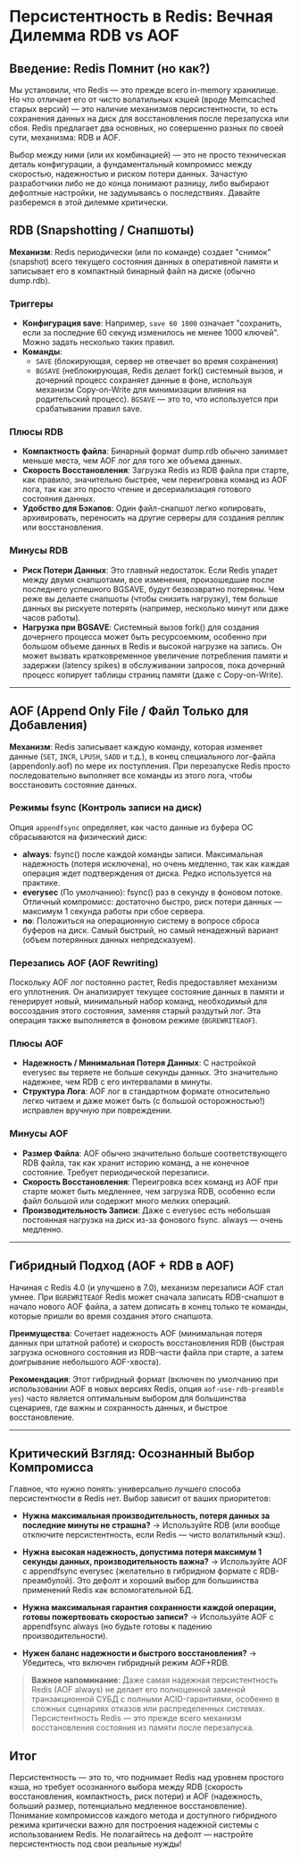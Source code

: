 # Персистентность в Redis: Вечная Дилемма RDB vs AOF

## Введение: Redis Помнит (но как?)

Мы установили, что Redis — это прежде всего in-memory хранилище. Но что отличает его от чисто волатильных кэшей (вроде Memcached старых версий) — это наличие механизмов персистентности, то есть сохранения данных на диск для восстановления после перезапуска или сбоя. Redis предлагает два основных, но совершенно разных по своей сути, механизма: RDB и AOF.

Выбор между ними (или их комбинацией) — это не просто техническая деталь конфигурации, а фундаментальный компромисс между скоростью, надежностью и риском потери данных. Зачастую разработчики либо не до конца понимают разницу, либо выбирают дефолтные настройки, не задумываясь о последствиях. Давайте разберемся в этой дилемме критически.

## RDB (Snapshotting / Снапшоты)

**Механизм**: Redis периодически (или по команде) создает "снимок" (snapshot) всего текущего состояния данных в оперативной памяти и записывает его в компактный бинарный файл на диске (обычно dump.rdb).

### Триггеры

- **Конфигурация save**: Например, `save 60 1000` означает "сохранить, если за последние 60 секунд изменилось не менее 1000 ключей". Можно задать несколько таких правил.
- **Команды**:
  - `SAVE` (блокирующая, сервер не отвечает во время сохранения)
  - `BGSAVE` (неблокирующая, Redis делает fork() системный вызов, и дочерний процесс сохраняет данные в фоне, используя механизм Copy-on-Write для минимизации влияния на родительский процесс). `BGSAVE` — это то, что используется при срабатывании правил save.

### Плюсы RDB

- **Компактность файла**: Бинарный формат dump.rdb обычно занимает меньше места, чем AOF лог для того же объема данных.
- **Скорость Восстановления**: Загрузка Redis из RDB файла при старте, как правило, значительно быстрее, чем переигровка команд из AOF лога, так как это просто чтение и десериализация готового состояния данных.
- **Удобство для Бэкапов**: Один файл-снапшот легко копировать, архивировать, переносить на другие серверы для создания реплик или восстановления.

### Минусы RDB

- **Риск Потери Данных**: Это главный недостаток. Если Redis упадет между двумя снапшотами, все изменения, произошедшие после последнего успешного BGSAVE, будут безвозвратно потеряны. Чем реже вы делаете снапшоты (чтобы снизить нагрузку), тем больше данных вы рискуете потерять (например, несколько минут или даже часов работы).
- **Нагрузка при BGSAVE**: Системный вызов fork() для создания дочернего процесса может быть ресурсоемким, особенно при большом объеме данных в Redis и высокой нагрузке на запись. Он может вызвать кратковременное увеличение потребления памяти и задержки (latency spikes) в обслуживании запросов, пока дочерний процесс копирует таблицы страниц памяти (даже с Copy-on-Write).

---

## AOF (Append Only File / Файл Только для Добавления)

**Механизм**: Redis записывает каждую команду, которая изменяет данные (`SET`, `INCR`, `LPUSH`, `SADD` и т.д.), в конец специального лог-файла (appendonly.aof) по мере их поступления. При перезапуске Redis просто последовательно выполняет все команды из этого лога, чтобы восстановить состояние данных.

### Режимы fsync (Контроль записи на диск)

Опция `appendfsync` определяет, как часто данные из буфера ОС сбрасываются на физический диск:

- **always**: fsync() после каждой команды записи. Максимальная надежность (потеря исключена), но очень медленно, так как каждая операция ждет подтверждения от диска. Редко используется на практике.
- **everysec** (По умолчанию): fsync() раз в секунду в фоновом потоке. Отличный компромисс: достаточно быстро, риск потери данных — максимум 1 секунда работы при сбое сервера.
- **no**: Положиться на операционную систему в вопросе сброса буферов на диск. Самый быстрый, но самый ненадежный вариант (объем потерянных данных непредсказуем).

### Перезапись AOF (AOF Rewriting)

Поскольку AOF лог постоянно растет, Redis предоставляет механизм его уплотнения. Он анализирует текущее состояние данных в памяти и генерирует новый, минимальный набор команд, необходимый для воссоздания этого состояния, заменяя старый раздутый лог. Эта операция также выполняется в фоновом режиме (`BGREWRITEAOF`).

### Плюсы AOF

- **Надежность / Минимальная Потеря Данных**: С настройкой everysec вы теряете не больше секунды данных. Это значительно надежнее, чем RDB с его интервалами в минуты.
- **Структура Лога**: AOF лог в стандартном формате относительно легко читаем и даже может быть (с большой осторожностью!) исправлен вручную при повреждении.

### Минусы AOF

- **Размер Файла**: AOF обычно значительно больше соответствующего RDB файла, так как хранит историю команд, а не конечное состояние. Требует периодической перезаписи.
- **Скорость Восстановления**: Переигровка всех команд из AOF при старте может быть медленнее, чем загрузка RDB, особенно если файл большой или содержит много мелких операций.
- **Производительность Записи**: Даже с everysec есть небольшая постоянная нагрузка на диск из-за фонового fsync. always — очень медленно.

---

## Гибридный Подход (AOF + RDB в AOF)

Начиная с Redis 4.0 (и улучшено в 7.0), механизм перезаписи AOF стал умнее. При `BGREWRITEAOF` Redis может сначала записать RDB-снапшот в начало нового AOF файла, а затем дописать в конец только те команды, которые пришли во время создания этого снапшота.

**Преимущества**: Сочетает надежность AOF (минимальная потеря данных при штатной работе) и скорость восстановления RDB (быстрая загрузка основного состояния из RDB-части файла при старте, а затем доигрывание небольшого AOF-хвоста).

**Рекомендация**: Этот гибридный формат (включен по умолчанию при использовании AOF в новых версиях Redis, опция `aof-use-rdb-preamble yes`) часто является оптимальным выбором для большинства сценариев, где важны и сохранность данных, и быстрое восстановление.

---

## Критический Взгляд: Осознанный Выбор Компромисса

Главное, что нужно понять: универсально лучшего способа персистентности в Redis нет. Выбор зависит от ваших приоритетов:

- **Нужна максимальная производительность, потеря данных за последние минуты не страшна?** → Используйте RDB (или вообще отключите персистентность, если Redis — чисто волатильный кэш).

- **Нужна высокая надежность, допустима потеря максимум 1 секунды данных, производительность важна?** → Используйте AOF с appendfsync everysec (желательно в гибридном формате с RDB-преамбулой). Это дефолт и хороший выбор для большинства применений Redis как вспомогательной БД.

- **Нужна максимальная гарантия сохранности каждой операции, готовы пожертвовать скоростью записи?** → Используйте AOF с appendfsync always (но будьте готовы к падению производительности).

- **Нужен баланс надежности и быстрого восстановления?** → Убедитесь, что включен гибридный режим AOF+RDB.

> **Важное напоминание**: Даже самая надежная персистентность Redis (AOF always) не делает его полноценной заменой транзакционной СУБД с полными ACID-гарантиями, особенно в сложных сценариях отказов или распределенных системах. Персистентность Redis — это прежде всего механизм восстановления состояния из памяти после перезапуска.

## Итог

Персистентность — это то, что поднимает Redis над уровнем простого кэша, но требует осознанного выбора между RDB (скорость восстановления, компактность, риск потери) и AOF (надежность, больший размер, потенциально медленное восстановление). Понимание компромиссов каждого метода и доступного гибридного режима критически важно для построения надежной системы с использованием Redis. Не полагайтесь на дефолт — настройте персистентность под свои реальные нужды!

